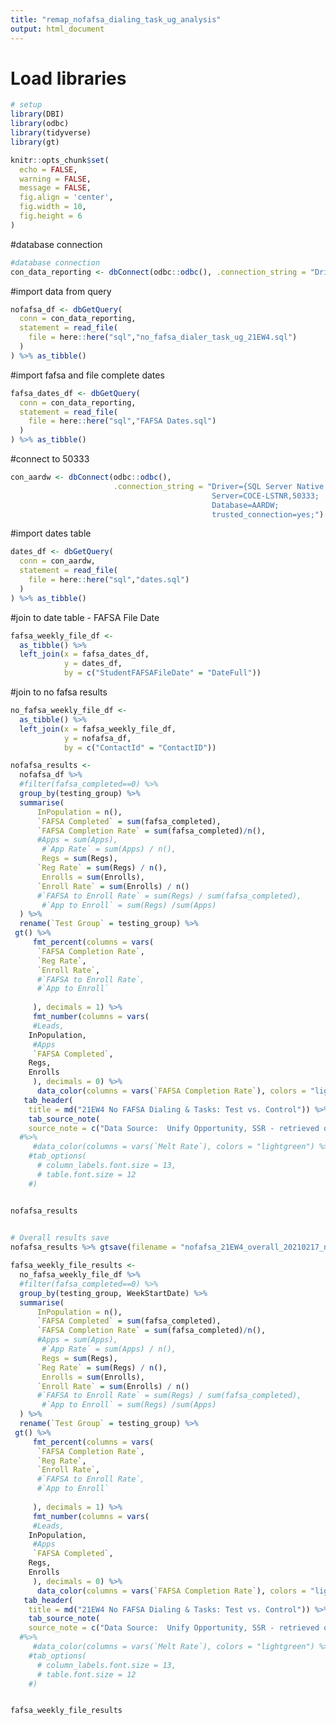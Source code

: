 ```yaml
---
title: "remap_nofafsa_dialing_task_ug_analysis"
output: html_document
---
```


# Load libraries
```r
# setup
library(DBI)
library(odbc)
library(tidyverse)
library(gt)

knitr::opts_chunk$set(
  echo = FALSE,
  warning = FALSE,
  message = FALSE,
  fig.align = 'center',
  fig.width = 10,
  fig.height = 6
)
```


#database connection
```r
#database connection
con_data_reporting <- dbConnect(odbc::odbc(), .connection_string = "Driver={SQL Server Native Client 11.0};\n                          Server=COCE-DS-LSTNR,50222;\n                          Database=Data_Reporting;\n                          trusted_connection=yes;")
```




#import data from query
```r
nofafsa_df <- dbGetQuery(
  conn = con_data_reporting, 
  statement = read_file(
    file = here::here("sql","no_fafsa_dialer_task_ug_21EW4.sql")
  )
) %>% as_tibble()
```



#import fafsa and file complete dates
```r
fafsa_dates_df <- dbGetQuery(
  conn = con_data_reporting, 
  statement = read_file(
    file = here::here("sql","FAFSA Dates.sql")
  )
) %>% as_tibble()
```


#connect to 50333
```r
con_aardw <- dbConnect(odbc::odbc(), 
                       .connection_string = "Driver={SQL Server Native Client 11.0};
                                             Server=COCE-LSTNR,50333;
                                             Database=AARDW;
                                             trusted_connection=yes;")
```


#import dates table
```r
dates_df <- dbGetQuery(
  conn = con_aardw, 
  statement = read_file(
    file = here::here("sql","dates.sql")
  )
) %>% as_tibble()
```


#join to date table - FAFSA File Date
```r
fafsa_weekly_file_df <-
  as_tibble() %>%
  left_join(x = fafsa_dates_df,
            y = dates_df,
            by = c("StudentFAFSAFileDate" = "DateFull")) 
```



#join to no fafsa results
```r
no_fafsa_weekly_file_df <-
  as_tibble() %>%
  left_join(x = fafsa_weekly_file_df,
            y = nofafsa_df,
            by = c("ContactId" = "ContactID")) 
```



```r
nofafsa_results <- 
  nofafsa_df %>% 
  #filter(fafsa_completed==0) %>% 
  group_by(testing_group) %>% 
  summarise(
      InPopulation = n(), 
      `FAFSA Completed` = sum(fafsa_completed),
      `FAFSA Completion Rate` = sum(fafsa_completed)/n(),
      #Apps = sum(Apps),
       #`App Rate` = sum(Apps) / n(),
       Regs = sum(Regs),
      `Reg Rate` = sum(Regs) / n(),
       Enrolls = sum(Enrolls),
      `Enroll Rate` = sum(Enrolls) / n()
      #`FAFSA to Enroll Rate` = sum(Regs) / sum(fafsa_completed),
       #`App to Enroll` = sum(Regs) /sum(Apps) 
  ) %>% 
  rename(`Test Group` = testing_group) %>% 
 gt() %>%
     fmt_percent(columns = vars(
      `FAFSA Completion Rate`,
      `Reg Rate`,
      `Enroll Rate`,
      #`FAFSA to Enroll Rate`,
      #`App to Enroll`
     
     ), decimals = 1) %>%
     fmt_number(columns = vars(
     #Leads,
    InPopulation,
     #Apps
     `FAFSA Completed`,
    Regs,
    Enrolls
     ), decimals = 0) %>%
      data_color(columns = vars(`FAFSA Completion Rate`), colors = "lightblue") %>%
   tab_header(
    title = md("21EW4 No FAFSA Dialing & Tasks: Test vs. Control")) %>% 
    tab_source_note(
    source_note = c("Data Source:  Unify Opportunity, SSR - retrieved on 2/25/21"))
  #%>%
     #data_color(columns = vars(`Melt Rate`), colors = "lightgreen") %>%
    #tab_options(
      # column_labels.font.size = 13,
      # table.font.size = 12
    #)


nofafsa_results
  
```





```r
# Overall results save
nofafsa_results %>% gtsave(filename = "nofafsa_21EW4_overall_20210217_no_ico_nulls.png", path = here::here("imgs"))
```






```r
fafsa_weekly_file_results <- 
  no_fafsa_weekly_file_df %>% 
  #filter(fafsa_completed==0) %>% 
  group_by(testing_group, WeekStartDate) %>% 
  summarise(
      InPopulation = n(), 
      `FAFSA Completed` = sum(fafsa_completed),
      `FAFSA Completion Rate` = sum(fafsa_completed)/n(),
      #Apps = sum(Apps),
       #`App Rate` = sum(Apps) / n(),
       Regs = sum(Regs),
      `Reg Rate` = sum(Regs) / n(),
       Enrolls = sum(Enrolls),
      `Enroll Rate` = sum(Enrolls) / n()
      #`FAFSA to Enroll Rate` = sum(Regs) / sum(fafsa_completed),
       #`App to Enroll` = sum(Regs) /sum(Apps) 
  ) %>% 
  rename(`Test Group` = testing_group) %>% 
 gt() %>%
     fmt_percent(columns = vars(
      `FAFSA Completion Rate`,
      `Reg Rate`,
      `Enroll Rate`,
      #`FAFSA to Enroll Rate`,
      #`App to Enroll`
     
     ), decimals = 1) %>%
     fmt_number(columns = vars(
     #Leads,
    InPopulation,
     #Apps
     `FAFSA Completed`,
    Regs,
    Enrolls
     ), decimals = 0) %>%
      data_color(columns = vars(`FAFSA Completion Rate`), colors = "lightblue") %>%
   tab_header(
    title = md("21EW4 No FAFSA Dialing & Tasks: Test vs. Control")) %>% 
    tab_source_note(
    source_note = c("Data Source:  Unify Opportunity, SSR - retrieved on 2/17/21"))
  #%>%
     #data_color(columns = vars(`Melt Rate`), colors = "lightgreen") %>%
    #tab_options(
      # column_labels.font.size = 13,
      # table.font.size = 12
    #)


fafsa_weekly_file_results
  
```





